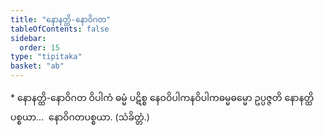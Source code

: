 ```yaml
---
title: "နောနတ္ထိ-နောဝိဂတ"
tableOfContents: false
sidebar:
  order: 15
type: "tipitaka"
basket: "ab"
---
```



<DynamicBreadcrumb />

<Paragraph type="center">
* နောနတ္ထိ-နောဝိဂတ
</Paragraph>

<Division number="48">

<Paragraph number="2141">
ဝိပါကံ ဓမ္မံ ပဋိစ္စ နေဝဝိပါကနဝိပါကဓမ္မဓမ္မော ဥပ္ပဇ္ဇတိ နောနတ္ထိပစ္စယာ…  နောဝိဂတပစ္စယာ. (သံခိတ္တံ.)
</Paragraph>
</Division>